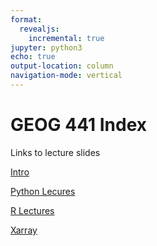 ```yaml
---
format:
  revealjs:
    incremental: true 
jupyter: python3
echo: true
output-location: column
navigation-mode: vertical
---
```

# GEOG 441 Index

Links to lecture slides

[Intro](intro.html)

[Python Lecures](python_geospatial_basics.html)

[R Lectures](R_geospatial_basics.html)

[Xarray](Xarray.html)